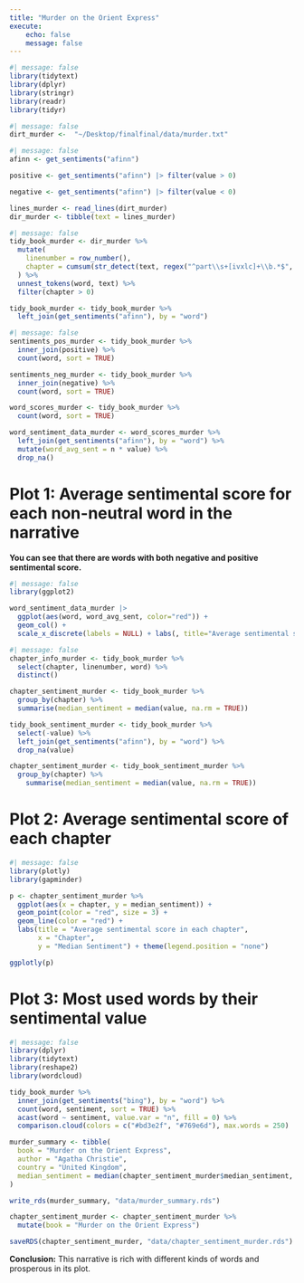 ```yaml
---
title: "Murder on the Orient Express"
execute:
    echo: false
    message: false
---
```


```r
#| message: false
library(tidytext)
library(dplyr)
library(stringr)
library(readr)
library(tidyr)
```
```r
#| message: false
dirt_murder <-  "~/Desktop/finalfinal/data/murder.txt"
```

```r
#| message: false
afinn <- get_sentiments("afinn")

positive <- get_sentiments("afinn") |> filter(value > 0)

negative <- get_sentiments("afinn") |> filter(value < 0)

lines_murder <- read_lines(dirt_murder) 
dir_murder <- tibble(text = lines_murder)
```

```r
#| message: false
tidy_book_murder <- dir_murder %>%
  mutate(
    linenumber = row_number(),
    chapter = cumsum(str_detect(text, regex("^part\\s+[ivxlc]+\\b.*$", ignore_case = TRUE)))
  ) %>%
  unnest_tokens(word, text) %>%
  filter(chapter > 0)

tidy_book_murder <- tidy_book_murder %>%
  left_join(get_sentiments("afinn"), by = "word")
```

```r
#| message: false
sentiments_pos_murder <- tidy_book_murder %>%
  inner_join(positive) %>%
  count(word, sort = TRUE)

sentiments_neg_murder <- tidy_book_murder %>%
  inner_join(negative) %>%
  count(word, sort = TRUE)

word_scores_murder <- tidy_book_murder %>%
  count(word, sort = TRUE)

word_sentiment_data_murder <- word_scores_murder %>%
  left_join(get_sentiments("afinn"), by = "word") %>%
  mutate(word_avg_sent = n * value) %>%
  drop_na()                                              
```

# Plot 1: Average sentimental score for each non-neutral word in the narrative

**You can see that there are words with both negative and positive sentimental score.**

```r
#| message: false
library(ggplot2)

word_sentiment_data_murder |> 
  ggplot(aes(word, word_avg_sent, color="red")) + 
  geom_col() + 
  scale_x_discrete(labels = NULL) + labs(, title="Average sentimental scored for each word in the book", x="Words", y="Average Sentimental score per word") + theme(legend.position = "none")
```


```r
#| message: false
chapter_info_murder <- tidy_book_murder %>%
  select(chapter, linenumber, word) %>% 
  distinct()

chapter_sentiment_murder <- tidy_book_murder %>%
  group_by(chapter) %>%
  summarise(median_sentiment = median(value, na.rm = TRUE))

tidy_book_sentiment_murder <- tidy_book_murder %>%
  select(-value) %>%  
  left_join(get_sentiments("afinn"), by = "word") %>%
  drop_na(value)

chapter_sentiment_murder <- tidy_book_sentiment_murder %>%
  group_by(chapter) %>%
    summarise(median_sentiment = median(value, na.rm = TRUE))
```

# Plot 2: Average sentimental score of each chapter

```r
#| message: false
library(plotly)
library(gapminder)

p <- chapter_sentiment_murder %>%
  ggplot(aes(x = chapter, y = median_sentiment)) +
  geom_point(color = "red", size = 3) +
  geom_line(color = "red") +
  labs(title = "Average sentimental score in each chapter",
       x = "Chapter",
       y = "Median Sentiment") + theme(legend.position = "none")

ggplotly(p)
```

# Plot 3: Most used words by their sentimental value

```r
#| message: false
library(dplyr)
library(tidytext)
library(reshape2)
library(wordcloud)

tidy_book_murder %>%
  inner_join(get_sentiments("bing"), by = "word") %>%
  count(word, sentiment, sort = TRUE) %>%
  acast(word ~ sentiment, value.var = "n", fill = 0) %>%
  comparison.cloud(colors = c("#bd3e2f", "#769e6d"), max.words = 250)
```

```r
murder_summary <- tibble(
  book = "Murder on the Orient Express",
  author = "Agatha Christie",
  country = "United Kingdom",
  median_sentiment = median(chapter_sentiment_murder$median_sentiment, na.rm = TRUE)
)

write_rds(murder_summary, "data/murder_summary.rds")
```

```r
chapter_sentiment_murder <- chapter_sentiment_murder %>%
  mutate(book = "Murder on the Orient Express")

saveRDS(chapter_sentiment_murder, "data/chapter_sentiment_murder.rds")
```

**Conclusion:**
This narrative is rich with different kinds of words and prosperous in its plot.